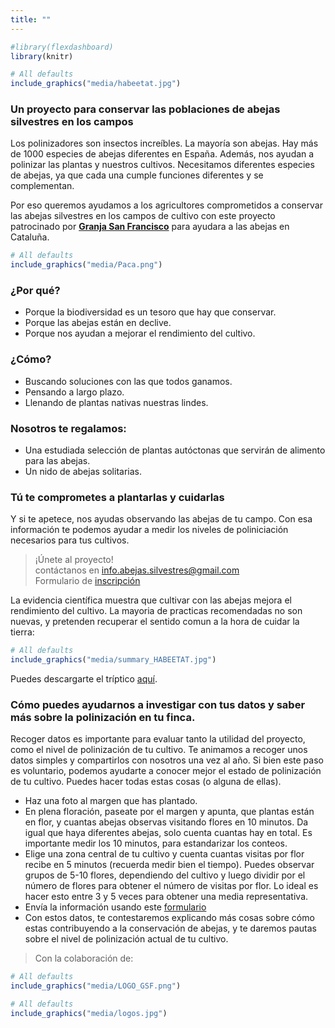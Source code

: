 ```yaml
---
title: ""
---
```


```r
#library(flexdashboard)
library(knitr)
```

```r
# All defaults
include_graphics("media/habeetat.jpg")
```

### Un proyecto para conservar las poblaciones de abejas silvestres en los campos

Los polinizadores son insectos increíbles. La mayoría son abejas. Hay más de 1000 especies de abejas diferentes en España. Además, nos ayudan a polinizar las plantas y nuestros cultivos. Necesitamos diferentes especies de abejas, ya que cada una cumple funciones diferentes y se complementan.  

Por eso queremos ayudamos a los agricultores comprometidos a conservar las abejas silvestres en los campos de cultivo con este proyecto patrocinado por [**Granja San Francisco**](https://www.granjasanfrancisco.com/es/) para ayudara a las abejas en Cataluña.

```r
# All defaults
include_graphics("media/Paca.png")
```

### ¿Por qué?  
* Porque la biodiversidad es un tesoro que hay que conservar.  
* Porque las abejas están en declive.  
* Porque nos ayudan a mejorar el rendimiento del cultivo.  

### ¿Cómo?  
* Buscando soluciones con las que todos ganamos.   
* Pensando a largo plazo.   
* Llenando de plantas nativas nuestras lindes.    

### Nosotros te regalamos:  
* Una estudiada selección de plantas autóctonas que servirán de alimento para las abejas.  
* Un nido de abejas solitarias.  

### Tú te comprometes a plantarlas y cuidarlas  

Y si te apetece, nos ayudas observando las abejas de tu campo. Con esa información te podemos ayudar a medir los niveles de poliniciación necesarios para tus cultivos.  

> ¡Únete al proyecto!  
contáctanos en [info.abejas.silvestres@gmail.com](mailto:info.abejas.silvestres@gmail.com)  
> Formulario de [inscripción](https://forms.gle/3faU2jPJorpff57M8)

La evidencia científica muestra que cultivar con las abejas mejora el rendimiento del cultivo. La mayoria de practicas recomendadas no son nuevas, y pretenden recuperar el sentido comun a la hora de cuidar la tierra:  
```r
# All defaults
include_graphics("media/summary_HABEETAT.jpg")
```
Puedes descargarte el tríptico [aquí](media/HABEETAT.pdf).

### Cómo puedes ayudarnos a investigar con tus datos y saber más sobre la polinización en tu finca.  

Recoger datos es importante para evaluar tanto la utilidad del proyecto, como el nivel de polinización de tu cultivo. Te animamos a recoger unos datos simples y compartirlos con nosotros una vez al año. Si bien este paso es voluntario, podemos ayudarte a conocer mejor el estado de polinización de tu cultivo. Puedes hacer todas estas cosas (o alguna de ellas).  

 * Haz una foto al margen que has plantado.   
 * En plena floración, paseate por el margen y apunta, que plantas están en flor, y cuantas abejas observas visitando flores en 10 minutos. Da igual que haya diferentes abejas, solo cuenta cuantas hay en total. Es importante medir los 10 minutos, para estandarizar los conteos.  
 * Elige una zona central de tu cultivo y cuenta cuantas visitas por flor recibe en 5 minutos (recuerda medir bien el tiempo). Puedes observar grupos de 5-10 flores, dependiendo del cultivo y luego dividir por el número de flores para obtener el número de visitas por flor. Lo ideal es hacer esto entre 3 y 5 veces para obtener una media representativa.   
 * Envía la información usando este [formulario](https://forms.gle/GujXsjcoS7TKJqBf6)  
 * Con estos datos, te contestaremos explicando más cosas sobre cómo estas contribuyendo a la conservación de abejas, y te daremos pautas sobre el nivel de polinización actual de tu cultivo.   


> Con la colaboración de:

```r
# All defaults
include_graphics("media/LOGO_GSF.png")
```

```r
# All defaults
include_graphics("media/logos.jpg")
```